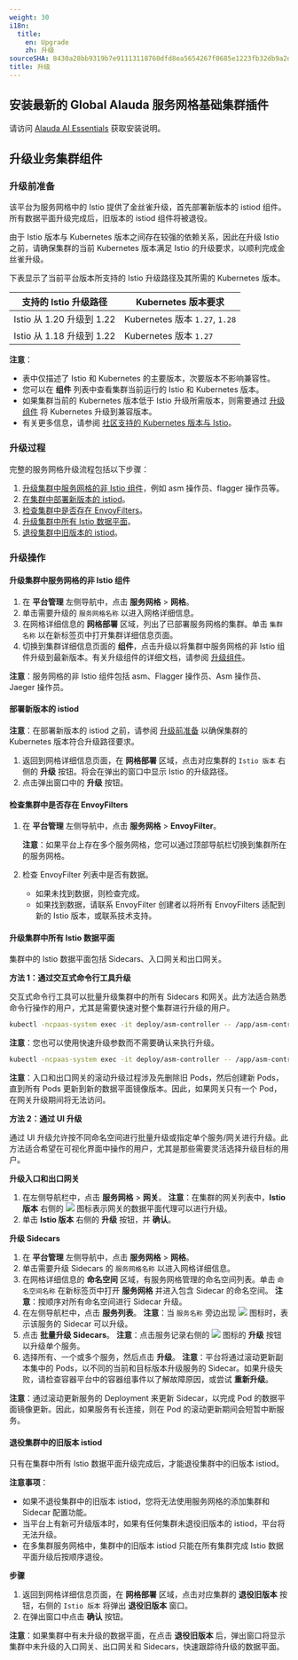 ```yaml
---
weight: 30
i18n:
  title:
    en: Upgrade
    zh: 升级
sourceSHA: 8430a28bb9319b7e91113118760dfd8ea5654267f0685e1223fb32db9a2dd9a1
title: 升级
---
```


## 安装最新的 Global Alauda 服务网格基础集群插件

请访问 [Alauda AI Essentials](./install/asm-essentials.mdx) 获取安装说明。

## 升级业务集群组件

### <span id="ref">升级前准备</span>

该平台为服务网格中的 Istio 提供了金丝雀升级，首先部署新版本的 istiod 组件。所有数据平面升级完成后，旧版本的 istiod 组件将被退役。

由于 Istio 版本与 Kubernetes 版本之间存在较强的依赖关系，因此在升级 Istio 之前，请确保集群的当前 Kubernetes 版本满足 Istio 的升级要求，以顺利完成金丝雀升级。

下表显示了当前平台版本所支持的 Istio 升级路径及其所需的 Kubernetes 版本。

| 支持的 Istio 升级路径          | Kubernetes 版本要求               |
| ------------------------------ | --------------------------------- |
| Istio 从 1.20 升级到 1.22      | Kubernetes 版本 `1.27`, `1.28`   |
| Istio 从 1.18 升级到 1.22      | Kubernetes 版本 `1.27`           |

**注意**：

- 表中仅描述了 Istio 和 Kubernetes 的主要版本，次要版本不影响兼容性。
- 您可以在 **组件** 列表中查看集群当前运行的 Istio 和 Kubernetes 版本。
- 如果集群当前的 Kubernetes 版本低于 Istio 升级所需版本，则需要通过 [升级组件]() 将 Kubernetes 升级到兼容版本。
- 有关更多信息，请参阅 [社区支持的 Kubernetes 版本与 Istio](https://istio.io/latest/docs/releases/supported-releases/)。

### 升级过程

完整的服务网格升级流程包括以下步骤：

1. [升级集群中服务网格的非 Istio 组件](#component)，例如 asm 操作员、flagger 操作员等。
2. [在集群中部署新版本的 istiod](#newistiod)。
3. [检查集群中是否存在 EnvoyFilters](#envoyfilters)。
4. [升级集群中所有 Istio 数据平面](#data-planes)。
5. [退役集群中旧版本的 istiod](#oldistiod)。

### 升级操作

#### <span id="component">升级集群中服务网格的非 Istio 组件</span>

1. 在 **平台管理** 左侧导航中，点击 **服务网格** > **网格**。
2. 单击需要升级的 `服务网格名称` 以进入网格详细信息。
3. 在网格详细信息的 **网格部署** 区域，列出了已部署服务网格的集群。单击 `集群名称` 以在新标签页中打开集群详细信息页面。
4. 切换到集群详细信息页面的 **组件**，点击升级以将集群中服务网格的非 Istio 组件升级到最新版本。有关升级组件的详细文档，请参阅 [升级组件]()。

**注意**：服务网格的非 Istio 组件包括 asm、Flagger 操作员、Asm 操作员、Jaeger 操作员。

#### <span id="newistiod">部署新版本的 istiod</span>

**注意**：在部署新版本的 istiod 之前，请参阅 [升级前准备](#ref) 以确保集群的 Kubernetes 版本符合升级路径要求。

1. 返回到网格详细信息页面，在 **网格部署** 区域，点击对应集群的 `Istio 版本` 右侧的 **升级** 按钮。将会在弹出的窗口中显示 Istio 的升级路径。
2. 点击弹出窗口中的 **升级** 按钮。

#### <span id="envoyfilters">检查集群中是否存在 EnvoyFilters</span>

1. 在 **平台管理** 左侧导航中，点击 **服务网格** > **EnvoyFilter**。

   **注意**：如果平台上存在多个服务网格，您可以通过顶部导航栏切换到集群所在的服务网格。

2. 检查 EnvoyFilter 列表中是否有数据。
   - 如果未找到数据，则检查完成。
   - 如果找到数据，请联系 EnvoyFilter 创建者以将所有 EnvoyFilters 适配到新的 Istio 版本，或联系技术支持。

#### <span id="data-planes">升级集群中所有 Istio 数据平面</span>

集群中的 Istio 数据平面包括 Sidecars、入口网关和出口网关。

**方法 1：通过交互式命令行工具升级**

交互式命令行工具可以批量升级集群中的所有 Sidecars 和网关。此方法适合熟悉命令行操作的用户，尤其是需要快速对整个集群进行升级的用户。

```bash
kubectl -ncpaas-system exec -it deploy/asm-controller -- /app/asm-controller bfg rollout
```

**注意**：您也可以使用快速升级参数而不需要确认来执行升级。

```bash
kubectl -ncpaas-system exec -it deploy/asm-controller -- /app/asm-controller bfg rollout --no-prompt
```

**注意**：入口和出口网关的滚动升级过程涉及先删除旧 Pods，然后创建新 Pods，直到所有 Pods 更新到新的数据平面镜像版本。因此，如果网关只有一个 Pod，在网关升级期间将无法访问。

**方法 2：通过 UI 升级**

通过 UI 升级允许按不同命名空间进行批量升级或指定单个服务/网关进行升级。此方法适合希望在可视化界面中操作的用户，尤其是那些需要灵活选择升级目标的用户。

**升级入口和出口网关**

1. 在左侧导航栏中，点击 **服务网格** > **网关**。
   **注意**：在集群的网关列表中，**Istio 版本** 右侧的 ![](/zh/img/00feature.png) 图标表示网关的数据平面代理可以进行升级。
2. 单击 **Istio 版本** 右侧的 **升级** 按钮，并 **确认**。

**升级 Sidecars**

1. 在 **平台管理** 左侧导航中，点击 **服务网格** > **网格**。
2. 单击需要升级 Sidecars 的 `服务网格名称` 以进入网格详细信息。
3. 在网格详细信息的 **命名空间** 区域，有服务网格管理的命名空间列表。单击 `命名空间名称` 在新标签页中打开 **服务网格** 并进入包含 Sidecar 的命名空间。
   **注意**：按顺序对所有命名空间进行 Sidecar 升级。
4. 在左侧导航栏中，点击 **服务列表**。
   **注意**：当 `服务名称` 旁边出现 ![](/zh/img/00feature.png) 图标时，表示该服务的 Sidecar 可以升级。
5. 点击 **批量升级 Sidecars**。
   **注意**：点击服务记录右侧的 ![](/zh/img/00feature.png) 图标的 **升级** 按钮以升级单个服务。
6. 选择所有、一个或多个服务，然后点击 **升级**。
   **注意**：平台将通过滚动更新副本集中的 Pods，以不同的当前和目标版本升级服务的 Sidecar。如果升级失败，请检查容器平台中的容器组事件以了解故障原因，或尝试 **重新升级**。

**注意**：通过滚动更新服务的 Deployment 来更新 Sidecar，以完成 Pod 的数据平面镜像更新。因此，如果服务有长连接，则在 Pod 的滚动更新期间会短暂中断服务。

#### <span id="oldistiod">退役集群中的旧版本 istiod</span>

只有在集群中所有 Istio 数据平面升级完成后，才能退役集群中的旧版本 istiod。

**注意事项**：

- 如果不退役集群中的旧版本 istiod，您将无法使用服务网格的添加集群和 Sidecar 配置功能。
- 当平台上有新可升级版本时，如果有任何集群未退役旧版本的 istiod，平台将无法升级。
- 在多集群服务网格中，集群中的旧版本 istiod 只能在所有集群完成 Istio 数据平面升级后按顺序退役。

**步骤**

1. 返回到网格详细信息页面，在 **网格部署** 区域，点击对应集群的 **退役旧版本** 按钮，右侧的 `Istio 版本` 将弹出 **退役旧版本** 窗口。
2. 在弹出窗口中点击 **确认** 按钮。

**注意**：如果集群中有未升级的数据平面，在点击 **退役旧版本** 后，弹出窗口将显示集群中未升级的入口网关、出口网关和 Sidecars，快速跟踪待升级的数据平面。
